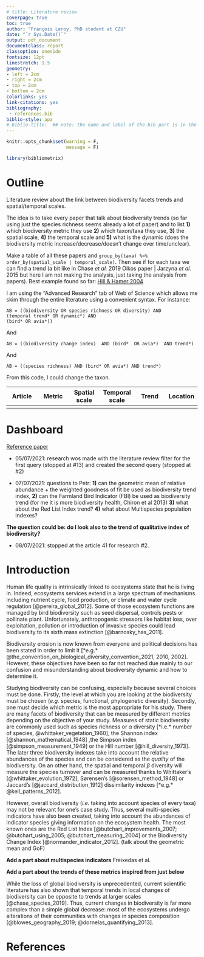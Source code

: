 ```yaml
--- 
# title: Literature review
coverpage: true
toc: true
author: "François Leroy, PhD student at CZU"
date: "`r Sys.Date()`"
output: pdf_document
documentclass: report
classoption: oneside
fontsize: 12pt
linestretch: 1.5
geometry:
- left = 2cm
- right = 2cm
- top = 2cm
- bottom = 2cm
colorlinks: yes
link-citations: yes
bibliography:
 - references.bib
biblio-style: apa
# biblio-title:  ## note: the name and label of the bib part is in the template!!!
---
```


```r
knitr::opts_chunk$set(warning = F,
                      message = F)
```

```r
library(bibliometrix)
```


# Outline {-}

Literature review about the link between biodiversity facets trends and spatial/temporal scales. 

The idea is to take every paper that talk about biodiversity trends (so far using just the species richness seems already a lot of paper) and to list **1)** which biodiversity metric they use **2)** which taxon/taxa they use, **3)** the spatial scale, **4)** the temporal scale and **5)** what is the dynamic (does the biodiversity metric increase/decrease/doesn't change over time/unclear).

Make a table of all these papers and `group_by(taxa) %>% order_by(spatial_scale | temporal_scale)`. Then see if for each taxa we can find a trend (a bit like in Chase *et al.* 2019 Oikos paper | Jarzyna *et al.* 2015 but here I am not making the analysis, just taking the analysis from papers). Best example found so far: [Hill & Hamer 2004](https://besjournals.onlinelibrary.wiley.com/doi/10.1111/j.0021-8901.2004.00926.x)

I am using the "Advanced Research" tab of Web of Science which allows me skim through the entire literature using a convenient syntax. For instance:

```
AB = ((biodiversity OR species richness OR diversity) AND
(temporal trend* OR dynamic*) AND
(bird* OR avia*)) 
```
And

```
AB = ((biodiversity change index)  AND (bird*  OR avia*)  AND trend*)
```

And

```
AB = ((species richness) AND (bird* OR avia*) AND trend*) 
```


From this code, I could change the taxon.


| Article  	| Metric    | Spatial scale	| Temporal scale | Trend 	| Location |  
|---	|---	|---  |---	|---	|---  |
|   	|   	|   	|   	|   	|     |

# Dashboard {-}

[Reference paper](https://www.sciencedirect.com/science/article/pii/S1470160X20306658?via%3Dihub)

* 05/07/2021: research wos made with the literature review filter for the first query (stopped at #13) and created the second query (stopped at #2)

* 07/07/2021: questions to Petr: **1)** can the geometric mean of relative abundance + the weighted goodness of fit be used as biodiversity trend index, **2)** can the Farmland Bird Indicator (FBI) be used as biodiversity trend (for me it is more biodiversity health, Chiron et al 2013) **3)** what about the Red List Index trend? **4)** what about Multispecies population indexes?

**The question could be: do I look also to the trend of qualitative index of biodiversity?**

* 08/07/2021: stopped at the article 41 for research #2. 


# Introduction

Human life quality is intrinsically linked to ecosystems state that he is living in. Indeed, ecosystems services extend in a large spectrum of mechanisms including nutrient cycle, food production, or climate and water cycle regulation [@pereira_global_2012]. Some of those ecosystem functions are managed by bird biodiversity such as seed dispersal, controls pests or pollinate plant. Unfortunately, anthropogenic stressors like habitat loss, over exploitation, pollution or introduction of invasive species could lead biodiversity to its sixth mass extinction [@barnosky_has_2011].

Biodiversity erosion is now known from everyone and political decisions has been stated in order to limit it [*e.g.* @the_convention_on_biological_diversity_convention_2021, 2010, 2002]. However, these objectives have been so far not reached due mainly to our confusion and misunderstanding about biodiversity dynamic and how to determine it.

Studying biodiversity can be confusing, especially because several choices must be done. Firstly, the level at which you are looking at the biodiversity must be chosen (*e.g.* species, functional, phylogenetic diversity). Secondly, one must decide which metric is the most appropriate for his study. There are many facets of biodiversity that can be measured by different metrics depending on the objective of your study. Measures of static biodiversity are commonly used such as species richness or $\alpha$ diversity [*i.e.* number of species, @whittaker_vegetation_1960], the Shannon index [@shannon_mathematical_1948] ,the Simpson index [@simpson_measurement_1949] or the Hill number [@hill_diversity_1973]. The later three biodiversity indexes take into account the relative abundances of the species and can be considered as the *quality* of the biodiversity. On an other hand, the spatial and temporal $\beta$ diversity will measure the species turnover and can be measured thanks to Whittaker's [@whittaker_evolution_1972], Sørensen's [@sorensen_method_1948] or Jaccard's [@jaccard_distribution_1912] dissimilarity indexes [*e.g.* @keil_patterns_2012].

However, overall biodiversity (*i.e.* taking into account species of every taxa) may not be relevant for one's case study. Thus, several multi-species indicators have also been created, taking into account the abundances of indicator species giving information on the ecosystem health. The most known ones are the Red List Index [@butchart_improvements_2007; @butchart_using_2005; @butchart_measuring_2004] or the Biodiversity Change Index [@normander_indicator_2012]. (talk about the geometric mean and GoF)


**Add a part about multispecies indicators** Freixedas et al.

**Add a part about the trends of these metrics inspired from just below**

While the loss of global biodiversity is unprecedented, current scientific literature has also shown that temporal trends in local changes of biodiversity can be opposite to trends at larger scales [@chase_species_2019]. Thus, current changes in biodiversity is far more complex than a simple global decrease: most of the ecosystems undergo alterations of their communities with changes in species composition [@blowes_geography_2019; @dornelas_quantifying_2013].

# References {-}
\singlespacing
